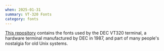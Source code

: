 ```yaml
---
when: 2025-01-31
summary: VT-320 Fonts
category: fonts
---
```


[This repository][repo] contains the fonts used by the DEC VT320 terminal,
a hardware terminal manufactured by DEC in 1987,
and part of many people's nostalgia for old Unix systems.

[repo]: https://gitlab.com/Screwtapello/vt320-font-extractor/-/blob/main/README.md?ref_type=heads
